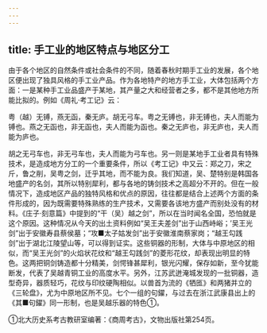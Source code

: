```yaml
---
---
---
```

title: 手工业的地区特点与地区分工
---



由于各个地区的自然条件或社会条件的不同，随着春秋时期手工业的发展，各个地区便出现了独具风格的手工业产品。作为各地特产的地方手工业，大体包括两个方面：一是某种手工业品盛产于某地，其产量之大和经营者之多，都不是其他地方所能比拟的。例如《周礼·考工记》云：

粤（越）无镈，燕无函，秦无庐。胡无弓车。粤之无镈也，非无镈也，夫人而能为镈也。燕之无函也，非无函也，夫人而能为函也。秦之无庐也，非无庐也，夫人而能为庐也。

胡之无弓车也，非无弓车也，夫人而能为弓车也。另一则是某地手工业者具有特殊技术，是造成地方分工的一个重要条件，所以《考工记》中又云：郑之刀，宋之斤，鲁之削，吴粤之剑，迁乎其地，而不能为良。我们知道，吴、楚特别是韩国各地盛产的名剑，其所以特别犀利，都与各地的铸剑技术之高超分不开的。但在一般情况下，造成地区产品的独特风格和优点的原因，往往都是结合上述两个方面的条件形成的，因为既需要特殊熟练的生产技术，又需要各该地方盛产而别处没有的材料。《庄子·刻意篇》中提到的“干（吴）越之剑”，所以在当时闻名全国，恐怕就是这个原因。这种情况从今天的出土资料例如“吴王夫差剑”出于山西峙峪；’吴王光剑”出于安徽寿县蔡侯墓；“攻■太子姑发剑”出于安徽淮南蔡家岗；“越王勾践剑”出于湖北江陵望山等，可以得到证实。这些铜器的形制，大体与中原地区的相似，而“吴王光剑”的火焰状花纹和“越王勾践剑”的菱形花纹，却表现出明显的特色。这两把铜剑铸造都十分精美，剑愕锋甚犀利，银光闪耀，保存如新，至今犹能断发，代表了吴越青铜工业的高度水平。另外，江苏武迸淹城发现的一批铜器，造型奇异，器质轻巧，花纹与印纹硬陶相似。以兽首为流的《牺匜》和两猪并立的《三轮盘》，尤为中原地区所不见。七个一组的句鑃，与过去在浙江武康县出上的《其■句鑃》同一形制，也是吴越乐器的特色①。

①北大历史系考古教研室编著：《商周考古》，文物出版社第254页。